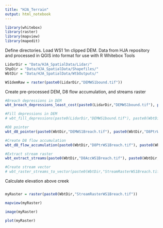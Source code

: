 ```yaml
---
title: "HJA_Terrain"
output: html_notebook
---
```


```r
library(whitebox) 
library(raster)
library(mapview)
library(mapedit)
```

Define directories. Load WS1 1m clipped DEM. Data from HJA repository and processed in QGIS into format for use with R Whitebox Tools
```r
LidarDir = "Data/HJA_SpatialData/Lidar/"
ShpDir = "Data/HJA_SpatialData/Shapefiles/"
WbtDir = "Data/HJA_SpatialData/WtbOutputs/"

WS1demRaw = raster(paste0(LidarDir,"DEMWS1bound.tif"))
```

Create pre-processed DEM, D8 flow accumulation, and streams raster
```r
#Breach depressions in DEM
wbt_breach_depressions_least_cost(paste0(LidarDir,"DEMWS1bound.tif"), paste0(WbtDir,"DEMWS1Breach.tif"), dist = 10)

#Fill depressions in DEM
# wbt_fill_depressions(paste0(LidarDir,"DEMWS1bound.tif"), paste0(WbtDir,"DEMWS1Fill.tif"))

#D8 pointer
wbt_d8_pointer(paste0(WbtDir,"DEMWS1Breach.tif"), paste0(WbtDir,"D8PtrWS1Breach.tif"))

#Create D8 flow accumulation
wbt_d8_flow_accumulation(paste0(WbtDir,"D8PtrWS1Breach.tif"), paste0(WbtDir,"D8AccWS1Breach.tif"))

#Extract stream raster
wbt_extract_streams(paste0(WbtDir,"D8AccWS1Breach.tif"), paste0(WbtDir,"StreamRasterWS1Breach.tif"), threshold = 20000)

#Create stream vector
# wbt_raster_streams_to_vector(paste0(WbtDir,"StreamRasterWS1Breach.tif"), paste0(WbtDir,"D8PtrWS1Breach.tif"), paste0(WbtDir,"StreamsWS1Breach.shp"))
```

Calculate elevation above creek
```r

```


```r
myRaster = raster(paste0(WbtDir,"StreamRasterWS1Breach.tif"))

mapview(myRaster)

image(myRaster)

plot(myRaster)
```

